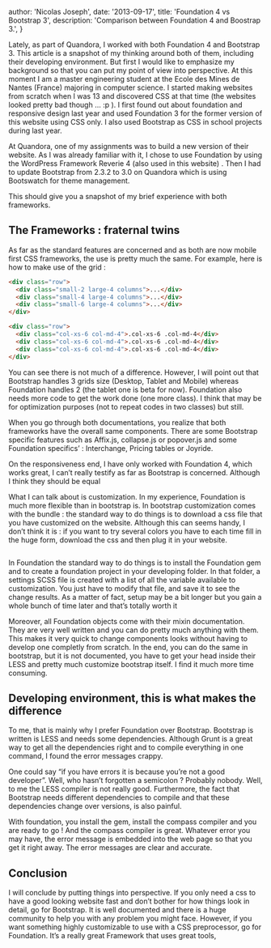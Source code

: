 
  author: 'Nicolas Joseph',
  date: '2013-09-17',
  title: 'Foundation 4 vs Bootstrap 3',
  description: 'Comparison between Foundation 4 and Boostrap 3.',
}


Lately, as part of Quandora, I worked with both Foundation 4 and Bootstrap 3. This article is a
snapshot of my thinking around both of them, including their developing environment. But first I
would like to emphasize my background so that you can put my point of view into perspective. At this
moment I am a master engineering student at the Ecole des Mines de Nantes (France) majoring in
computer science. I started making websites from scratch when I was 13 and discovered CSS at that
time (the websites looked pretty bad though … :p ). I first found out about foundation and responsive
design last year and used Foundation 3 for the former version of this website using CSS only. I
also used Bootstrap as CSS in school projects during last year.

At Quandora, one of my assignments was to build a new version of their website. As I was already
familiar with it, I chose to use Foundation by using the WordPress Framework Reverie 4
(also used in this website) . Then I had to update Bootstrap from 2.3.2 to 3.0 on Quandora
which is using Bootswatch for theme management.

This should give you a snapshot of my brief experience with both frameworks.

## The Frameworks : fraternal twins

As far as the standard features are concerned and as both are now mobile first CSS frameworks,
the use is pretty much the same. For example, here is how to make use of the grid :

```html
<div class="row">
  <div class="small-2 large-4 columns">...</div>
  <div class="small-4 large-4 columns">...</div>
  <div class="small-6 large-4 columns">...</div>
</div>
```

```html
<div class="row">
  <div class="col-xs-6 col-md-4">.col-xs-6 .col-md-4</div>
  <div class="col-xs-6 col-md-4">.col-xs-6 .col-md-4</div>
  <div class="col-xs-6 col-md-4">.col-xs-6 .col-md-4</div>
</div>
```

You can see there is not much of a difference. However, I will point out that Bootstrap handles
3 grids size (Desktop, Tablet and Mobile) whereas Foundation handles 2 (the tablet one is beta for now).
Foundation also needs more code to get the work done (one more class). I think that may be for
optimization purposes (not to repeat codes in two classes) but still.

When you go through both documentations, you realize that both frameworks have the overall same
components. There are some Bootstrap specific features such as Affix.js, collapse.js or popover.js
and some Foundation specifics’ : Interchange, Pricing tables or Joyride.

On the responsiveness end, I have only worked with Foundation 4, which works great, I can’t really
testify as far as Bootstrap is concerned. Although I think they should be equal

What I can talk about is customization. In my experience, Foundation is much more flexible than in
bootstrap is. In bootstrap customization comes with the bundle : the standard way to do things is
to download a css file that you have customized on the website. Although this can seems handy,
I don’t think it is : if you want to try several colors you have to each time fill in the huge form,
download the css and then plug it in your website.

<Image src={bootstrapPersonalization} alt="" />

In Foundation the standard way to do things is to install the Foundation gem and to create a
foundation project in your developing folder. In that folder, a settings SCSS file is created
with a list of all the variable available to customization. You just have to modify that file,
and save it to see the change results. As a matter of fact, setup may be a bit longer but you
gain a whole bunch of time later and that’s totally worth it

Moreover, all Foundation objects come with their mixin documentation. They are very well written
and you can do pretty much anything with them. This makes it very quick to change components looks
without having to develop one completly from scratch. In the end, you can do the same in bootstrap,
but it is not documented, you have to get your head inside their LESS and pretty much customize
bootstrap itself. I find it much more time consuming.

## Developing environment, this is what makes the difference

To me, that is mainly why I prefer Foundation over Bootstrap. Bootstrap is written is LESS and
needs some dependencies. Although Grunt is a great way to get all the dependencies right and to
compile everything in one command, I found the error messages crappy.

One could say “if you have errors it is because you’re not a good developer”. Well,
who hasn’t forgotten a semicolon ? Probably nobody. Well, to me the LESS compiler is not really good.
Furthermore, the fact that Bootstrap needs different dependencies to compile and that these dependencies
change over versions, is also painful.

With foundation, you install the gem, install the compass compiler and you are ready to go ! And
the compass compiler is great. Whatever error you may have, the error message is embedded into the
web page so that you get it right away. The error messages are clear and accurate.

## Conclusion

I will conclude by putting things into perspective. If you only need a css to have a good looking
website fast and don’t bother for how things look in detail, go for Bootstrap. It is well
documented and there is a huge community to help you with any problem you might face. However,
if you want something highly customizable to use with a CSS preprocessor, go for Foundation.
It’s a really great Framework that uses great tools,
